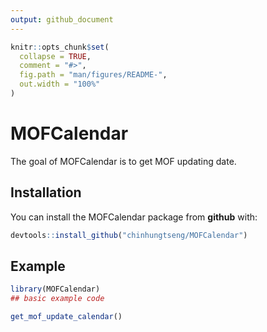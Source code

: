 ```yaml
---
output: github_document
---
```


<!-- README.md is generated from README.Rmd. Please edit that file -->

```r
knitr::opts_chunk$set(
  collapse = TRUE,
  comment = "#>",
  fig.path = "man/figures/README-",
  out.width = "100%"
)
```

# MOFCalendar

<!-- badges: start -->
<!-- badges: end -->

The goal of MOFCalendar is to get MOF updating date.

## Installation

You can install the MOFCalendar package from **github** with:

``` r
devtools::install_github("chinhungtseng/MOFCalendar")
```

## Example

```r
library(MOFCalendar)
## basic example code

get_mof_update_calendar()
```



